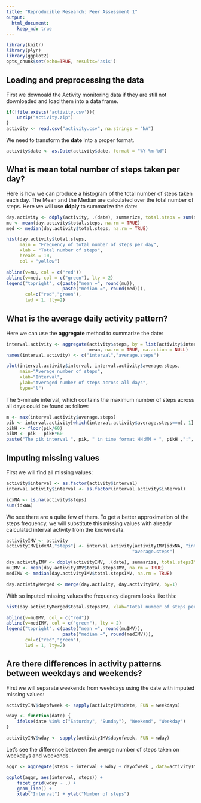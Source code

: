 ```yaml
---
title: "Reproducible Research: Peer Assessment 1"
output: 
  html_document:
    keep_md: true
---
```


```r
library(knitr)
library(plyr)
library(ggplot2)
opts_chunk$set(echo=TRUE, results='asis')
```

## Loading and preprocessing the data

First we downoald the Activity monitoring data if they are still not downloaded and load them into a data frame.

```r
if(!file.exists('activity.csv')){
    unzip("activity.zip") 
}
activity <- read.csv("activity.csv", na.strings = "NA")
```

We need to transform the **date** into a proper format.

```r
activity$date <- as.Date(activity$date, format = "%Y-%m-%d") 
```


## What is mean total number of steps taken per day?

Here is how we can produce a histogram of the total number of steps taken each day.
The Mean and the Median are calculated over the total number of steps.
Here we will use **ddply** to summarize the date:

```r
day.activity <- ddply(activity, .(date), summarize, total.steps = sum(steps))
mu <- mean(day.activity$total.steps, na.rm = TRUE)
med <- median(day.activity$total.steps, na.rm = TRUE)

hist(day.activity$total.steps, 
     main = "Frequency of total number of steps per day", 
     xlab = "Total number of steps", 
     breaks = 10, 
     col = "yellow")

abline(v=mu, col = c("red"))
abline(v=med, col = c("green"), lty = 2)
legend("topright", c(paste("mean =", round(mu)), 
                     paste("median =", round(med))),
       col=c("red","green"), 
       lwd = 1, lty=2)
```

## What is the average daily activity pattern?

Here we can use the **aggregate** method to summarize the date:

```r
interval.activity <- aggregate(activity$steps, by = list(activity$interval), 
                               mean, na.rm = TRUE, na.action = NULL)
names(interval.activity) <- c("interval","average.steps")

plot(interval.activity$interval, interval.activity$average.steps,
     main="Average number of steps",
     xlab="Interval",
     ylab="Averaged number of steps across all days", 
     type="l")

```

The 5-minute interval, which contains the maximum number of steps across all days could be found as follow:

```r
m <- max(interval.activity$average.steps)
pik <- interval.activity[which(interval.activity$average.steps==m), 1]
pikH <- floor(pik/60)
pikM <- pik - pikH*60
paste("The pik interval ", pik, " in time format HH:MM = ", pikH ,":", pikM, sep = "")
```

## Imputing missing values

First we will find all missing values:

```r
activity$interval <- as.factor(activity$interval)
interval.activity$interval <- as.factor(interval.activity$interval)

idxNA <- is.na(activity$steps)
sum(idxNA)

```

We see there are a quite few of them. To get a better approximation of the steps frequency, we will substitute this missing values with already calculated interval activity from the known data.

```r
activityIMV <- activity
activityIMV[idxNA,"steps"] <- interval.activity[activityIMV[idxNA, "interval"],
                                               "average.steps"]

day.activityIMV <- ddply(activityIMV, .(date), summarize, total.stepsIMV = as.integer(sum(steps)))
muIMV <- mean(day.activityIMV$total.stepsIMV, na.rm = TRUE)
medIMV <- median(day.activityIMV$total.stepsIMV, na.rm = TRUE)

day.activityMerged <- merge(day.activity, day.activityIMV, by=1)
```

With so inputed missing values the frequency diagram looks like this:

```r
hist(day.activityMerged$total.stepsIMV, xlab="Total number of steps per day", main="Steps per day with imputed missing values", col="light blue", breaks = 10)

abline(v=muIMV, col = c("red"))
abline(v=medIMV, col = c("green"), lty = 2)
legend("topright", c(paste("mean =", round(muIMV)), 
                     paste("median =", round(medIMV))),
       col=c("red","green"), 
       lwd = 1, lty=2)
```

## Are there differences in activity patterns between weekdays and weekends?

First we will separate weekends from weekdays using the date with imputed missing values:

```r
activityIMV$dayofweek <- sapply(activityIMV$date, FUN = weekdays)

wday <- function(date) {
    ifelse(date %in% c("Saturday", "Sunday"), "Weekend", "Weekday")
}

activityIMV$wday <- sapply(activityIMV$dayofweek, FUN = wday)

```

Let's see the difference between the averge number of steps taken on weekdays and weekends.

```r
aggr <- aggregate(steps ~ interval + wday + dayofweek , data=activityIMV, mean)

ggplot(aggr, aes(interval, steps)) + 
    facet_grid(wday ~ .) + 
    geom_line() +
    xlab("Interval") + ylab("Number of steps")

```

